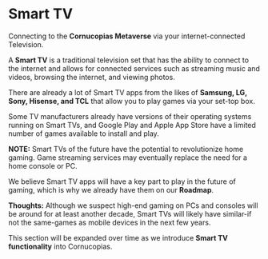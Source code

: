 # Smart TV  

Connecting to the **Cornucopias Metaverse** via your internet-connected Television.  

A **Smart TV** is a traditional television set that has the ability to connect to the internet and allows for connected services such as streaming music and videos, browsing the internet, and viewing photos.  

There are already a lot of Smart TV apps from the likes of **Samsung, LG, Sony, Hisense, and TCL** that allow you to play games via your set-top box.  

Some TV manufacturers already have versions of their operating systems running on Smart TVs, and Google Play and Apple App Store have a limited number of games available to install and play.  

<div className="note-box success transparent">
<strong>NOTE:</strong> Smart TVs of the future have the potential to revolutionize home gaming. Game streaming services may eventually replace the need for a home console or PC.  
</div>  

We believe Smart TV apps will have a key part to play in the future of gaming, which is why we already have them on our **Roadmap**.  

<div className="note-box">
<strong>Thoughts:</strong> Although we suspect high-end gaming on PCs and consoles will be around for at least another decade, Smart TVs will likely have similar-if not the same-games as mobile devices in the next few years.  
</div>  

This section will be expanded over time as we introduce **Smart TV functionality** into Cornucopias.  
